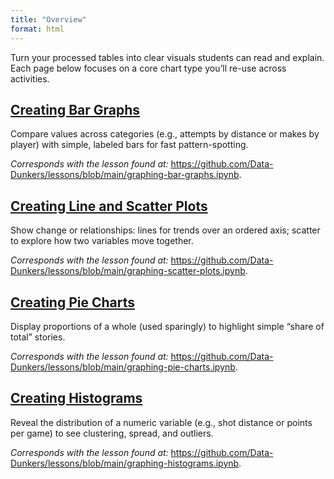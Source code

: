 ```yaml
---
title: "Overview"
format: html
---
```


Turn your processed tables into clear visuals students can read and explain. Each page below focuses on a core chart type you’ll re-use across activities.

## [Creating Bar Graphs](03A-bar-graphs.qmd)

Compare values across categories (e.g., attempts by distance or makes by player) with simple, labeled bars for fast pattern-spotting.  

*Corresponds with the lesson found at:* <https://github.com/Data-Dunkers/lessons/blob/main/graphing-bar-graphs.ipynb>. 

## [Creating Line and Scatter Plots](03B-line-and-scatter.qmd)

Show change or relationships: lines for trends over an ordered axis; scatter to explore how two variables move together.  

*Corresponds with the lesson found at:* <https://github.com/Data-Dunkers/lessons/blob/main/graphing-scatter-plots.ipynb>. 

## [Creating Pie Charts](03C-pie-charts.qmd)

Display proportions of a whole (used sparingly) to highlight simple “share of total” stories.  

*Corresponds with the lesson found at:* <https://github.com/Data-Dunkers/lessons/blob/main/graphing-pie-charts.ipynb>. 

## [Creating Histograms](03D-histograms.qmd)

Reveal the distribution of a numeric variable (e.g., shot distance or points per game) to see clustering, spread, and outliers.  

*Corresponds with the lesson found at:* <https://github.com/Data-Dunkers/lessons/blob/main/graphing-histograms.ipynb>.